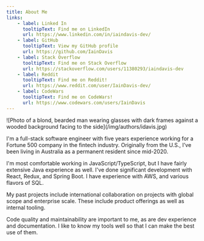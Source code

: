 ```yaml
---
title: About Me
links:
    - label: Linked In
      tooltipText: Find me on LinkedIn
      url: https://www.linkedin.com/in/iaindavis-dev/
    - label: GitHub
      tooltipText: View my GitHub profile
      url: https://github.com/IainDavis
    - label: Stack Overflow
      tooltipText: Find me on Stack Overflow
      url: https://stackoverflow.com/users/11380293/iaindavis-dev
    - label: Reddit
      tooltipText: Find me on Reddit!
      url: https://www.reddit.com/user/IainDavis-dev/
    - label: CodeWars
      tooltipText: Find me on CodeWars!
      url: https://www.codewars.com/users/IainDavis
---
```


<LeftFloated width="45%">
    ![Photo of a blond, bearded man wearing glasses with dark frames against a wooded background facing to the side](/img/authors/idavis.jpg)
    <Links links={frontMatter.links}/>
</LeftFloated>

I'm a full-stack software engineer with five years experience working for
a Fortune 500 company in the fintech industry. Originally from
the U.S., I’ve been living in Australia as a permanent
resident since mid-2020.

I'm most comfortable working in JavaScript/TypeScript, but I
have fairly extensive Java experience as well. I've done
significant development with React, Redux, and Spring Boot. I
have experience with AWS, and various flavors of SQL.

My past projects include international collaboration on
projects with global scope and enterprise scale. These include
product offerings as well as internal tooling.

Code quality and maintainability are important to me, as are
dev experience and documentation. I like to know my tools well
so that I can make the best use of them.

